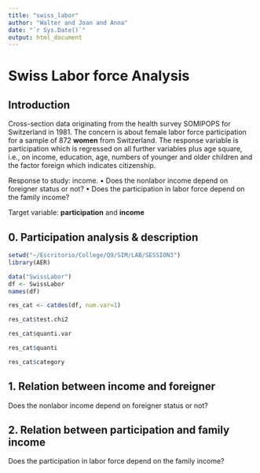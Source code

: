 ```yaml
---
title: "swiss_labor"
author: "Walter and Joan and Anna"
date: "`r Sys.Date()`"
output: html_document
---
```


# Swiss Labor force Analysis

## Introduction 

Cross-section data originating from the health survey SOMIPOPS for Switzerland in 1981. The concern is about female labor force participation for a sample of 872 **women** from Switzerland. The response variable is participation which is regressed on all further variables plus age square, i.e., on income, education, age, numbers of younger and older children and the factor foreign which indicates citizenship. 

Response to study:  income. 
    • Does the nonlabor income depend on foreigner status or not?
    • Does the participation in labor force depend on the family income?

Target variable: **participation** and **income**

## 0. Participation analysis & description
```r
setwd("~/Escritorio/College/Q9/SIM/LAB/SESSION3")
library(AER)

data("SwissLabor")
df <- SwissLabor
names(df)

res_cat <- catdes(df, num.var=1)

res_cat$test.chi2

res_cat$quanti.var

res_cat$quanti

res_cat$category
```


## 1. Relation between income and foreigner
Does the nonlabor income depend on foreigner status or not?

## 2. Relation between participation and family income
Does the participation in labor force depend on the family income?